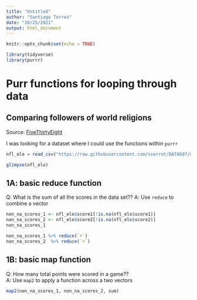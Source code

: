 ```yaml
---
title: "Untitled"
author: "Santiago Torres"
date: "10/25/2021"
output: html_document
---
```


```r
knitr::opts_chunk$set(echo = TRUE)

library(tidyverse)
library(purrr)
```

# Purr functions for looping through data

## Comparing followers of world religions

Source: [FiveThirtyEight](https://github.com/fivethirtyeight/data/tree/master/nfl-elo)

I was looking for a dataset where I could use the functions within `purrr`

```r
nfl_elo = read_csv("https://raw.githubusercontent.com/sserrot/DATA607/main/Tidyverse%20Project/nfl-elo/nfl_elo_latest.csv") 

glimpse(nfl_elo)
```

## 1A: basic reduce function

Q: What is the sum of all the scores in the data set??
A: Use `reduce` to combine a vector

```r
non_na_scores_1 <- nfl_elo$score1[!is.na(nfl_elo$score1)]
non_na_scores_2 <- nfl_elo$score2[!is.na(nfl_elo$score2)]
non_na_scores_1

non_na_scores_1 %>% reduce(`+`)
non_na_scores_2  %>% reduce(`+`)
```
 
## 1B: basic map function

Q: How many total points were scored in a game??  
A: Use `map2` to apply a function across a two vectors

```r
map2(non_na_scores_1, non_na_scores_2, sum)
```
